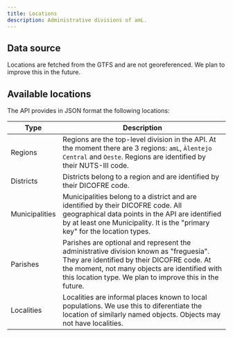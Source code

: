 ```yaml
---
title: Locations
description: Administrative divisions of amL.
---
```


## Data source

Locations are fetched from the GTFS and are not georeferenced. We plan to improve this in the future.


## Available locations

The API provides in JSON format the following locations:

| Type           | Description                                                                                                                                                                                                                                     |
|----------------|-------------------------------------------------------------------------------------------------------------------------------------------------------------------------------------------------------------------------------------------------|
| Regions        | Regions are the top-level division in the API. At the moment there are 3 regions: `amL`, `Àlentejo Central` and `Oeste`. Regions are identified by their NUTS-III code.                                                                         |
| Districts      | Districts belong to a region and are identified by their DICOFRE code.                                                                                                                                                                          |
| Municipalities | Municipalities belong to a district and are identified by their DICOFRE code. All geographical data points in the API are identified by at least one Municipality. It is the "primary key" for the location types.                              |
| Parishes       | Parishes are optional and represent the administrative division known as "freguesia". They are identified by their DICOFRE code. At the moment, not many objects are identified with this location type. We plan to improve this in the future. |
| Localities     | Localities are informal places known to local populations. We use this to diferentiate the location of similarly named objects. Objects may not have localities.                                                                                |